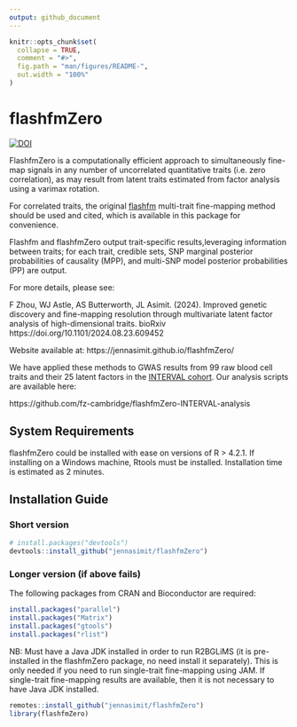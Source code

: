 ```yaml
---
output: github_document
---
```


<!-- README.md is generated from README.Rmd. Please edit that file -->

```r
knitr::opts_chunk$set(
  collapse = TRUE,
  comment = "#>",
  fig.path = "man/figures/README-",
  out.width = "100%"
)
```

# flashfmZero

<!-- badges: start -->
[![DOI](https://zenodo.org/badge/DOI/10.5281/zenodo.13305579.svg)](https://doi.org/10.5281/zenodo.13305579)
<!-- badges: end -->


FlashfmZero is a computationally efficient approach to simultaneously fine-map signals in any number of uncorrelated quantitative traits (i.e. zero correlation), as may result from latent traits estimated from factor analysis using a varimax rotation. 
	     
For correlated traits, the original [flashfm](https://www.nature.com/articles/s41467-021-26364-y) multi-trait fine-mapping method should be used and cited, which is available in this package for convenience. 

Flashfm and flashfmZero output trait-specific results,leveraging information between traits; for each trait, credible sets, SNP marginal posterior probabilities of causality (MPP), and multi-SNP model posterior probabilities (PP) are output. 

For more details, please see:

F Zhou, WJ Astle, AS Butterworth, JL Asimit. (2024). 
Improved genetic discovery and fine-mapping resolution through multivariate latent factor analysis of high-dimensional traits. bioRxiv https://doi.org/10.1101/2024.08.23.609452  

Website available at: https://jennasimit.github.io/flashfmZero/

We have applied these methods to GWAS results from 99 raw blood cell traits and their 25 latent factors in the [INTERVAL cohort](https://doi.org/10.1186/1745-6215-15-363). Our analysis scripts are available here:

https://github.com/fz-cambridge/flashfmZero-INTERVAL-analysis

## System Requirements

flashfmZero could be installed with ease on versions of R > 4.2.1.
If installing on a Windows machine, Rtools must be installed.
Installation time is estimated as 2 minutes.

## Installation Guide

### Short version

``` r
# install.packages("devtools")
devtools::install_github("jennasimit/flashfmZero")
```

### Longer version (if above fails)

The following packages from CRAN and Bioconductor are required:

``` r
install.packages("parallel")
install.packages("Matrix")
install.packages("gtools")
install.packages("rlist")
```

NB: Must have a Java JDK installed in order to run R2BGLiMS (it is pre-installed in the flashfmZero package, no need install it separately). 
This is only needed if you need to run single-trait fine-mapping using JAM. 
If single-trait fine-mapping results are available, then it is not necessary to have Java JDK installed.

``` r
remotes::install_github("jennasimit/flashfmZero")
library(flashfmZero)
```